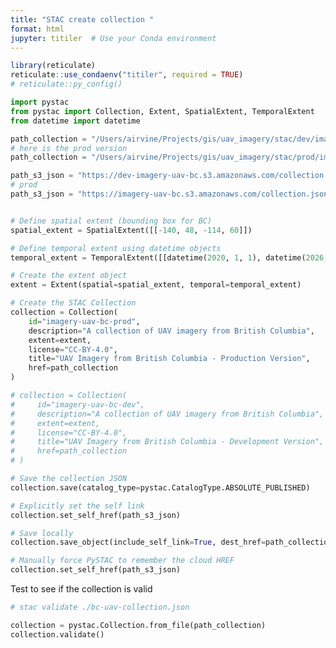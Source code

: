 ```yaml
---
title: "STAC create collection "
format: html
jupyter: titiler  # Use your Conda environment
---
```


```r
library(reticulate)
reticulate::use_condaenv("titiler", required = TRUE)
# reticulate::py_config()

```


```python
import pystac
from pystac import Collection, Extent, SpatialExtent, TemporalExtent
from datetime import datetime
```


```python

path_collection = "/Users/airvine/Projects/gis/uav_imagery/stac/dev/imagery_uav_bc/collection.json"
# here is the prod version
path_collection = "/Users/airvine/Projects/gis/uav_imagery/stac/prod/imagery_uav_bc/collection.json"

path_s3_json = "https://dev-imagery-uav-bc.s3.amazonaws.com/collection.json"
# prod
path_s3_json = "https://imagery-uav-bc.s3.amazonaws.com/collection.json"


# Define spatial extent (bounding box for BC)
spatial_extent = SpatialExtent([[-140, 48, -114, 60]])

# Define temporal extent using datetime objects
temporal_extent = TemporalExtent([[datetime(2020, 1, 1), datetime(2026, 1, 1)]])

# Create the extent object
extent = Extent(spatial=spatial_extent, temporal=temporal_extent)

# Create the STAC Collection
collection = Collection(
    id="imagery-uav-bc-prod",
    description="A collection of UAV imagery from British Columbia",
    extent=extent,
    license="CC-BY-4.0",
    title="UAV Imagery from British Columbia - Production Version",
    href=path_collection
)

# collection = Collection(
#     id="imagery-uav-bc-dev",
#     description="A collection of UAV imagery from British Columbia",
#     extent=extent,
#     license="CC-BY-4.0",
#     title="UAV Imagery from British Columbia - Development Version",
#     href=path_collection
# )

# Save the collection JSON
collection.save(catalog_type=pystac.CatalogType.ABSOLUTE_PUBLISHED)

# Explicitly set the self link
collection.set_self_href(path_s3_json)

# Save locally
collection.save_object(include_self_link=True, dest_href=path_collection)

# Manually force PySTAC to remember the cloud HREF
collection.set_self_href(path_s3_json)

```

Test to see if the collection is valid

```python
# stac validate ./bc-uav-collection.json

collection = pystac.Collection.from_file(path_collection)
collection.validate()
```

